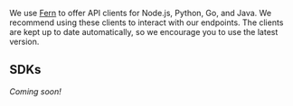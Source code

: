 We use [Fern](www.buildwithfern.com) to offer API clients for Node.js, Python, Go, and Java.
We recommend using these clients to interact with our endpoints.
The clients are kept up to date automatically, so we encourage you to use the latest version.

## SDKs

*Coming soon!*

<Cards>
  <Card
    title="TypeScript"
    icon="fa-brands fa-node"
    href="https://github.com/itblueprintco/sonarlabs-ts"
  />
  <Card
    title="Python"
    icon="fa-brands fa-python"
    href="https://github.com/itblueprintco/pgpt-python"
  />
  <br />
</Cards>

<br />

<Cards>
  <Card
    title="Java - WIP"
    icon="fa-brands fa-java"
    href="https://github.com/itblueprintco/privateGPT-java"
  />
  <Card
    title="Go - WIP"
    icon="fa-brands fa-golang"
    href="https://github.com/itblueprintco/privateGPT-go"
  />
</Cards>

<br />
